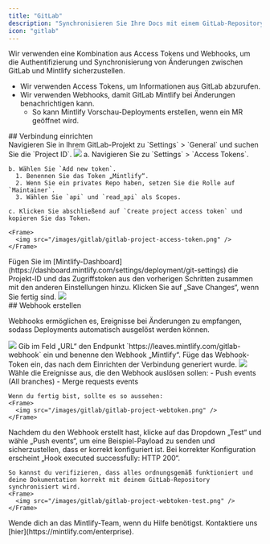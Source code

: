 ```yaml
---
title: "GitLab"
description: "Synchronisieren Sie Ihre Docs mit einem GitLab-Repository"
icon: "gitlab"
---
```


Wir verwenden eine Kombination aus Access Tokens und Webhooks, um die Authentifizierung und Synchronisierung von Änderungen zwischen GitLab und Mintlify sicherzustellen.

- Wir verwenden Access Tokens, um Informationen aus GitLab abzurufen.
- Wir verwenden Webhooks, damit GitLab Mintlify bei Änderungen benachrichtigen kann.
  - So kann Mintlify Vorschau-Deployments erstellen, wenn ein MR geöffnet wird.

<div id="set-up-the-connection">
  ## Verbindung einrichten
</div>

<Steps>
  <Step title="Projekt-ID finden">
    Navigieren Sie in Ihrem GitLab-Projekt zu `Settings` > `General` und suchen Sie die `Project ID`.
    <Frame>
      <img src="/images/gitlab/gitlab-project-id.png" />
    </Frame>
  </Step>
  <Step title="Zugriffstoken erstellen">
    a. Navigieren Sie zu `Settings` > `Access Tokens`.

    b. Wählen Sie `Add new token`.
      1. Benennen Sie das Token „Mintlify“.
      2. Wenn Sie ein privates Repo haben, setzen Sie die Rolle auf `Maintainer`.
      3. Wählen Sie `api` und `read_api` als Scopes.

    c. Klicken Sie abschließend auf `Create project access token` und kopieren Sie das Token.

    <Frame>
      <img src="/images/gitlab/gitlab-project-access-token.png" />
    </Frame>

  </Step>
  <Step title="Verbindung konfigurieren">
    Fügen Sie im [Mintlify-Dashboard](https://dashboard.mintlify.com/settings/deployment/git-settings) die Projekt-ID und das Zugriffstoken aus den vorherigen Schritten zusammen mit den anderen Einstellungen hinzu. Klicken Sie auf „Save Changes“, wenn Sie fertig sind.
    <Frame>
      <img src="/images/gitlab/gitlab-config.png" />
    </Frame>
  </Step>
</Steps>

<div id="create-the-webhook">
  ## Webhook erstellen
</div>

Webhooks ermöglichen es, Ereignisse bei Änderungen zu empfangen, sodass Deployments automatisch ausgelöst werden können.

<Steps>
  <Step title="Navigiere zu Settings > Webhooks und klicke auf „Add new Webhook“">
    <Frame>
      <img src="/images/gitlab/gitlab-webhook.png" />
    </Frame>
  </Step>
  <Step title="URL und Webhook einrichten">
    Gib im Feld „URL“ den Endpunkt `https://leaves.mintlify.com/gitlab-webhook` ein und benenne den Webhook „Mintlify“.

  </Step>
  <Step title="Token einfügen">
    Füge das Webhook-Token ein, das nach dem Einrichten der Verbindung generiert wurde.
    <Frame>
      <img src="/images/gitlab/gitlab-show-webtoken.png" />
    </Frame>
  </Step>
  <Step title="Ereignisse auswählen">
    Wähle die Ereignisse aus, die den Webhook auslösen sollen:
      - Push events (All branches)
      - Merge requests events
      
    Wenn du fertig bist, sollte es so aussehen:
    <Frame>
      <img src="/images/gitlab/gitlab-project-webtoken.png" />
    </Frame>
  </Step>
  <Step title="Webhook testen">
    Nachdem du den Webhook erstellt hast, klicke auf das Dropdown „Test“ und wähle „Push events“, um eine Beispiel-Payload zu senden und sicherzustellen, dass er korrekt konfiguriert ist. Bei korrekter Konfiguration erscheint „Hook executed successfully: HTTP 200“.

    So kannst du verifizieren, dass alles ordnungsgemäß funktioniert und deine Dokumentation korrekt mit deinem GitLab-Repository synchronisiert wird.
    <Frame>
      <img src="/images/gitlab/gitlab-project-webtoken-test.png" />
    </Frame>

  </Step>
</Steps>

<Note>
  Wende dich an das Mintlify-Team, wenn du Hilfe benötigst. Kontaktiere uns
  [hier](https://mintlify.com/enterprise).
</Note>

[git-settings]: https://dashboard.mintlify.com/settings/deployment/git-settings
